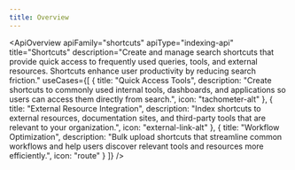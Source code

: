 ```yaml
---
title: Overview
---
```



<ApiOverview 
  apiFamily="shortcuts"
  apiType="indexing-api"
  title="Shortcuts"
  description="Create and manage search shortcuts that provide quick access to frequently used queries, tools, and external resources. Shortcuts enhance user productivity by reducing search friction."
  useCases={[
    {
      title: "Quick Access Tools",
      description: "Create shortcuts to commonly used internal tools, dashboards, and applications so users can access them directly from search.",
      icon: "tachometer-alt"
    },
    {
      title: "External Resource Integration",
      description: "Index shortcuts to external resources, documentation sites, and third-party tools that are relevant to your organization.",
      icon: "external-link-alt"
    },
    {
      title: "Workflow Optimization",
      description: "Bulk upload shortcuts that streamline common workflows and help users discover relevant tools and resources more efficiently.",
      icon: "route"
    }
  ]}
/>